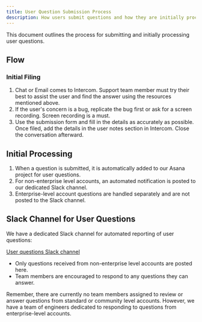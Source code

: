 ```yaml
---
title: User Question Submission Process
description: How users submit questions and how they are initially processed
---
```

This document outlines the process for submitting and initially processing user questions.

## Flow

### Initial Filing

1. Chat or Email comes to Intercom. Support team member must try their best to assist the user and find the answer using the resources mentioned above.
2. If the user's concern is a bug, replicate the bug first or ask for a screen recording. Screen recording is a must.
3. Use the submission form and fill in the details as accurately as possible. Once filed, add the details in the user notes section in Intercom. Close the conversation afterward.

## Initial Processing

1. When a question is submitted, it is automatically added to our Asana project for user questions.
2. For non-enterprise level accounts, an automated notification is posted to our dedicated Slack channel.
3. Enterprise-level account questions are handled separately and are not posted to the Slack channel.

## Slack Channel for User Questions

We have a dedicated Slack channel for automated reporting of user questions:

[User questions Slack channel](https://swellcorp.slack.com/archives/C03P64T8WKX)

- Only questions received from non-enterprise level accounts are posted here.
- Team members are encouraged to respond to any questions they can answer.

Remember, there are currently no team members assigned to review or answer questions from standard or community level accounts. However, we have a team of engineers dedicated to responding to questions from enterprise-level accounts.
